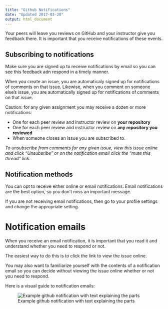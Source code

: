```yaml
---
title: "Github Notifications"
date: "Updated 2017-03-20"
output: html_document
---
```


Your peers will leave you reviews on GitHub and your instructor give you feedback there. It is important that you receive notifications of these events.

## Subscribing to notifications

Make sure you are signed up to receive notifications by email so you can see this feedback adn respond in a timely manner.

When you create an issue, you are automaticaly signed up for notifications of comments on that issue. Likewise, when you comment on someone else's issue, you are automatically signed up for notifications of comments on that issue. 

Caution: for any given assignment you may receive a dozen or more notifications:

- One for each peer review and instructor review on **your repository**
- One for each peer review and instructor review on **any repository you reviewed**
- When someone closes an issue you are subscribed to.

*To unsubscribe from comments for any given issue, view this issue online and click "Unsubsribe" or on the notification email click the "mute this thread" link.*

## Notification methods

You can opt to receive either online or email notifications. Email notifications are the best option, so you don't miss an important message. 

If you are not receiving email notifications, then go to your profile settings and change the appropriate setting.

# Notification emails

When you receive an email notification, it is important that you read it and understand whether you need to respond or not.

The easiest way to do this is to click the link to view the issue online.

You may also want to familiarize yourself with the contents of a notification email so you can decide without viewing the issue online whether or not you need to respond.

Here is a visual guide to notification emails:

![Example github notification with text explaining the parts](images/example_github_notification.png)